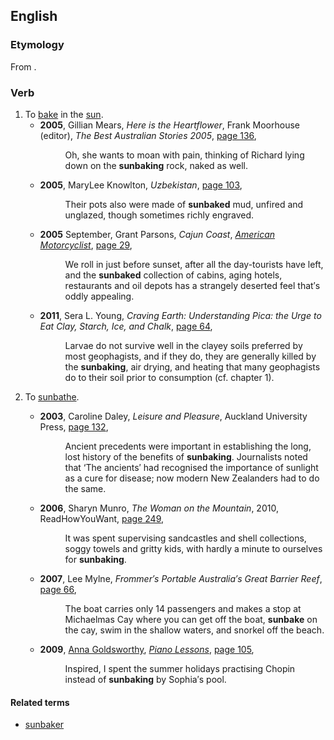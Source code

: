 ==English==

===Etymology===
From {{compound|sun|bake|lang=en}}.

===Verb===
{{en-verb|sunbak}}

# To [[bake]] in the [[sun]].
#* '''2005''', Gillian Mears, ''Here is the Heartflower'', Frank Moorhouse (editor), ''The Best Australian Stories 2005'', [http://books.google.com.au/books?id=OBRMpu_VrysC&pg=PA136&lpg=PA136&dq=%22sunbake%22|%22:sunbakes%22|%22sunbaking%22|%22sunbaked%22+-intitle:%22%22+-inauthor:%22%22&source=bl&ots=SSxG8uu63M&sig=ubY1CnFNH8rqEZAYIR3NOlAl2hk&hl=en&sa=X&ei=B-hrUJ2VKe-ciAfLjoD4AQ&redir_esc=y#v=onepage&q=%22sunbake%22|%22%3Asunbakes%22|%22sunbaking%22|%22sunbaked%22%20-intitle%3A%22%22%20-inauthor%3A%22%22&f=false page 136],
#*: Oh, she wants to moan with pain, thinking of Richard lying down on the '''sunbaking''' rock, naked as well.
#* '''2005''', MaryLee Knowlton, ''Uzbekistan'', [http://books.google.com.au/books?id=tPv2SFhDpuIC&pg=PA103&lpg=PA103&dq=%22sunbake%22|%22:sunbakes%22|%22sunbaking%22|%22sunbaked%22+-intitle:%22%22+-inauthor:%22%22&source=bl&ots=EZr-wvs2Tl&sig=1xxHzArmTr9gjtiFB9ybhrztw8c&hl=en&sa=X&ei=pNFrUK27CazBiQfYiYCQBA&redir_esc=y#v=onepage&q=%22sunbake%22|%22%3Asunbakes%22|%22sunbaking%22|%22sunbaked%22%20-intitle%3A%22%22%20-inauthor%3A%22%22&f=false page 103],
#*: Their pots also were made of '''sunbaked''' mud, unfired and unglazed, though sometimes richly engraved.
#* '''2005''' September, Grant Parsons, ''Cajun Coast'', ''[[w:American Motorcyclist|American Motorcyclist]]'', [http://books.google.com.au/books?id=ufUDAAAAMBAJ&pg=PA29&lpg=PA29&dq=%22sunbake%22|%22:sunbakes%22|%22sunbaking%22|%22sunbaked%22+-intitle:%22%22+-inauthor:%22%22&source=bl&ots=o-XWD2SPna&sig=j1V2wHZ4WelEMzBFqxV2DO_spq0&hl=en&sa=X&ei=pNFrUK27CazBiQfYiYCQBA&redir_esc=y#v=onepage&q=%22sunbake%22|%22%3Asunbakes%22|%22sunbaking%22|%22sunbaked%22%20-intitle%3A%22%22%20-inauthor%3A%22%22&f=false page 29],
#*: We roll in just before sunset, after all the day-tourists have left, and the '''sunbaked''' collection of cabins, aging hotels, restaurants and oil depots has a strangely deserted feel that′s oddly appealing.
#* '''2011''', Sera L. Young, ''Craving Earth: Understanding Pica: the Urge to Eat Clay, Starch, Ice, and Chalk'', [http://books.google.com.au/books?id=6iC3IHWGt_kC&pg=PA64&lpg=PA64&dq=%22sunbake%22|%22:sunbakes%22|%22sunbaking%22+-intitle:%22%22+-inauthor:%22%22&source=bl&ots=MI74904GkM&sig=-0YwawBPFMqY2nMsYWkKhegZ-JM&hl=en&sa=X&ei=fu5rUL_-DfGuiQfs7oDgAQ&redir_esc=y#v=onepage&q=%22sunbake%22|%22%3Asunbakes%22|%22sunbaking%22%20-intitle%3A%22%22%20-inauthor%3A%22%22&f=false page 64],
#*: Larvae do not survive well in the clayey soils preferred by most geophagists, and if they do, they are generally killed by the '''sunbaking''', air drying, and heating that many geophagists do to their soil prior to consumption (cf. chapter 1).
# {{label|en|Australia|New Zealand}} To [[sunbathe]].
#* '''2003''', Caroline Daley, ''Leisure and Pleasure'', Auckland University Press, [http://books.google.com.au/books?id=DQgoEIkY-uAC&pg=PA132&lpg=PA132&dq=%22sunbake%22|%22:sunbakes%22|%22sunbaking%22|%22sunbaked%22+-intitle:%22%22+-inauthor:%22%22&source=bl&ots=9MmRu-HARs&sig=KYaPloUuTmTBhaIw_DDDWUrjiqQ&hl=en&sa=X&ei=pNFrUK27CazBiQfYiYCQBA&redir_esc=y#v=onepage&q=%22sunbake%22|%22%3Asunbakes%22|%22sunbaking%22|%22sunbaked%22%20-intitle%3A%22%22%20-inauthor%3A%22%22&f=false page 132],
#*: Ancient precedents were important in establishing the long, lost history of the benefits of '''sunbaking'''. Journalists noted that ‘The ancients′ had recognised the importance of sunlight as a cure for disease; now modern New Zealanders had to do the same.
#* '''2006''', Sharyn Munro, ''The Woman on the Mountain'', 2010, ReadHowYouWant, [http://books.google.com.au/books?id=Nk8IjaHgqEUC&pg=PA249&lpg=PA249&dq=%22sunbake%22|%22:sunbakes%22|%22sunbaking%22|%22sunbaked%22+-intitle:%22%22+-inauthor:%22%22&source=bl&ots=hyjtbeyvAB&sig=SgpdzKkAyS6abscXp_2U-MwF9zs&hl=en&sa=X&ei=pNFrUK27CazBiQfYiYCQBA&redir_esc=y#v=onepage&q=%22sunbake%22|%22%3Asunbakes%22|%22sunbaking%22|%22sunbaked%22%20-intitle%3A%22%22%20-inauthor%3A%22%22&f=false page 249],
#*: It was spent supervising sandcastles and shell collections, soggy towels and gritty kids, with hardly a minute to ourselves for '''sunbaking'''.
#* '''2007''', Lee Mylne, ''Frommer′s Portable Australia′s Great Barrier Reef'', [http://books.google.com.au/books?id=AkW7EV4SC5QC&pg=PA66&lpg=PA66&dq=%22sunbake%22|%22:sunbakes%22|%22sunbaking%22|%22sunbaked%22+-intitle:%22%22+-inauthor:%22%22&source=bl&ots=ulNt91EJrc&sig=xGgQjKBLOrF6FxWBCcWoJttX6kw&hl=en&sa=X&ei=pNFrUK27CazBiQfYiYCQBA&redir_esc=y#v=onepage&q=%22sunbake%22|%22%3Asunbakes%22|%22sunbaking%22|%22sunbaked%22%20-intitle%3A%22%22%20-inauthor%3A%22%22&f=false page 66],
#*: The boat carries only 14 passengers and makes a stop at Michaelmas Cay where you can get off the boat, '''sunbake''' on the cay, swim in the shallow waters, and snorkel off the beach.
#* '''2009''', [[w:Anna Goldsworthy|Anna Goldsworthy]], ''[[w:Piano Lessons (book)|Piano Lessons]]'', [http://books.google.com.au/books?id=l8QGXJRE-rcC&pg=PA105&lpg=PA105&dq=%22sunbake%22|%22:sunbakes%22|%22sunbaking%22|%22sunbaked%22+-intitle:%22%22+-inauthor:%22%22&source=bl&ots=2MXJQws9Uk&sig=dGpFf15rYJ6n7rIcuhh1H84pyGY&hl=en&sa=X&ei=B-hrUJ2VKe-ciAfLjoD4AQ&redir_esc=y#v=onepage&q=%22sunbake%22|%22%3Asunbakes%22|%22sunbaking%22|%22sunbaked%22%20-intitle%3A%22%22%20-inauthor%3A%22%22&f=false page 105],
#*: Inspired, I spent the summer holidays practising Chopin instead of '''sunbaking''' by Sophia′s pool.

====Related terms====
* [[sunbaker]]